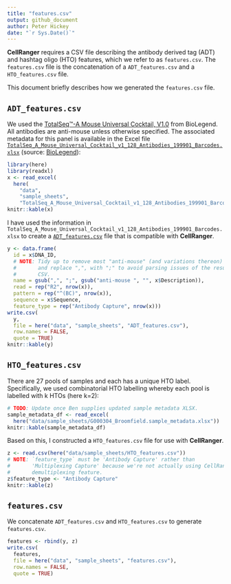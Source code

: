 ```yaml
---
title: "features.csv"
output: github_document
author: Peter Hickey 
date: "`r Sys.Date()`"
---
```


**CellRanger** requires a CSV file describing the antibody derived tag (ADT) and hashtag oligo (HTO) features, which we refer to as `features.csv`.
The `features.csv` file is the concatenation of a `ADT_features.csv` and a `HTO_features.csv` file.

This document briefly describes how we generated the `features.csv` file.

## `ADT_features.csv`

We used the [TotalSeq™-A Mouse Universal Cocktail, V1.0](https://www.biolegend.com/ja-jp/products/totalseq-a-mouse-universal-cocktail-v1-21733) from BioLegend.
All antibodies are anti-mouse unless otherwise specified.
The associated metadata for this panel is available in the Excel file [`TotalSeq_A_Mouse_Universal_Cocktail_v1_128_Antibodies_199901_Barcodes.xlsx`](TotalSeq_A_Mouse_Universal_Cocktail_v1_128_Antibodies_199901_Barcodes.xlsx) (source: [BioLegend](https://www.biolegend.com/Files/Images/BioLegend/totalseq/TotalSeq_A_Mouse_Universal_Cocktail_v1_128_Antibodies_199901_Barcodes.xlsx)):

```r
library(here)
library(readxl)
x <- read_excel(
  here(
    "data", 
    "sample_sheets",
    "TotalSeq_A_Mouse_Universal_Cocktail_v1_128_Antibodies_199901_Barcodes.xlsx"))
knitr::kable(x)
```

I have used the information in `TotalSeq_A_Mouse_Universal_Cocktail_v1_128_Antibodies_199901_Barcodes.xlsx` to create a [`ADT_features.csv`](ADT_features.csv) file that is compatible with **CellRanger**.

```r
y <- data.frame(
  id = x$DNA_ID,
  # NOTE: Tidy up to remove most "anti-mouse" (and variations thereon) prefixes
  #       and replace ",", with ";" to avoid parsing issues of the resultant 
  #       CSV.
  name = gsub(",", ";", gsub("anti-mouse ", "", x$Description)),
  read = rep("R2", nrow(x)),
  pattern = rep("^(BC)", nrow(x)),
  sequence = x$Sequence,
  feature_type = rep("Antibody Capture", nrow(x)))
write.csv(
  y,
  file = here("data", "sample_sheets", "ADT_features.csv"),
  row.names = FALSE,
  quote = TRUE)
knitr::kable(y)
```

## `HTO_features.csv`

There are 27 pools of samples and each has a unique HTO label.
Specifically, we used combinatorial HTO labelling whereby each pool is labelled with k HTOs (here k=2):

```r
# TODO: Update once Ben supplies updated sample metadata XLSX.
sample_metadata_df <- read_excel(
  here("data/sample_sheets/G000304_Broomfield.sample_metadata.xlsx"))
knitr::kable(sample_metadata_df)
```

Based on this, I constructed a `HTO_features.csv` file for use with **CellRanger**.

```r
z <- read.csv(here("data/sample_sheets/HTO_features.csv"))
# NOTE: `feature_type` must be 'Antibody Capture' rather than 
#       'Multiplexing Capture' because we're not actually using CellRanger's 
#       demultiplexing feature.
z$feature_type <- "Antibody Capture"
knitr::kable(z)
```

## `features.csv`

We concatenate `ADT_features.csv` and `HTO_features.csv` to generate `features.csv`.

```r
features <- rbind(y, z)
write.csv(
  features,
  file = here("data", "sample_sheets", "features.csv"),
  row.names = FALSE,
  quote = TRUE)
```
